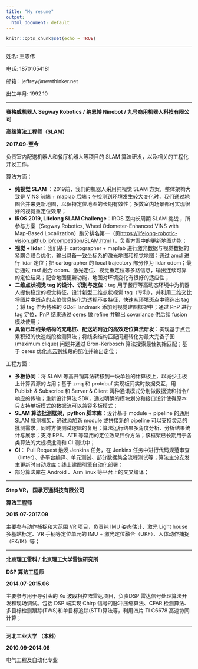 ```yaml
---
title: "My resume"
output:
  html_document: default
---
```


```r
knitr::opts_chunk$set(echo = TRUE)
```

------------------------------------------------------------------------

姓名: 王志伟

电话: 18701054181

邮箱：jeffrey@newthinker.net

出生年月: 1992.10

------------------------------------------------------------------------

**赛格威机器人 Segway Robotics / 纳恩博 Ninebot / 九号商用机器人科技有限公司**

**高级算法工程师（SLAM）**

**2017.09-至今**

负责室内配送机器人和餐厅机器人等项目的 SLAM 算法研发，以及相关的工程化开发工作。

算法方面：

-   **纯视觉 SLAM** ：2019前，我们的机器人采用纯视觉 SLAM 方案，整体架构大致是 VINS 前端 + maplab 后端；在检测到环境发生较大变化时，我们通过地图合并来更新地图，以保持定位地图的长期有效性；多数室内场景都可实现很好的视觉重定位效果；
-   **IROS 2019, Lifelong SLAM Challenge**：IROS 室内长周期 SLAM 挑战 ，所参与方案（Segway Robotics, Wheel Odometer-Enhanced VINS with Map-Based Localization）跑分排名第一（见<https://lifelong-robotic-vision.github.io/competition/SLAM.html> ），负责方案中的更新地图功能；
-   **视觉 + lidar**：我们基于 cartographer + maplab 进行激光数据与视觉数据的紧耦合联合优化，输出具备一致坐标系的激光地图和视觉地图；通过 amcl 进行 lidar 定位；把 cartographer 的 local trajectory 部分作为 lidar odom；最后通过 msf 融合 odom、激光定位、视觉重定位等多路信息，输出连续可靠的定位结果；配合地图更新功能，地图对环境变化有很好的适应性；
-   **二维点状视觉 tag 的设计、识别与定位**：tag 用于餐厅等高动态环境中为机器人提供稳定的视觉特征。设计新型二维点状视觉 tag（专利），并利用二维交比将图片中斑点的点位信息转化为透视不变特征，快速从环境斑点中筛选出 tag ；将 tag 作为特殊的 6DoF landmark 添加到视觉建图框架中；通过 PnP 进行 tag 定位，PnP 结果通过 ceres 做 refine 并输出 covariance 供后续 fusion 模块使用；
-   **具备已知线条结构的充电桩、配送站附近的高效定位算法研发**：实现基于点云累积矩的快速线段检测算法；将线条结构匹配问题转化为最大完备子图 (maximum clique) 问题并通过 Bron-Kerbosch 算法搜索最佳初始匹配；基于 ceres 优化点云到线段的配准并输出定位；

工程方面：

-   **多板协同**：将 SLAM 等高开销算法转移到一块单独的计算板上，以减少主板上计算资源的占用；基于 zmq 和 protobuf 实现板间实时数据交互，用 Publish & Subscribe 和 Server & Client 两种通讯模式分别做数据流和指令/响应的传输；重新设计算法 SDK，通过明确的模块划分和接口设计使得原本只支持单板模式的数据流可以兼容多板模式；
-   **SLAM 算法批测框架，python 脚本库**：设计基于 module + pipeline 的通用 SLAM 批测框架，通过添加新 module 或拼接新的 pipeline 可以支持灵活的批测需求，同时方便测试逻辑的复用；算法运行结果多角度分析、分析结果统计与展示；支持 RPE、ATE 等常用的定位效果评价方法；该框架已长期用于各类算法的大规模批测和 CI 测试中；
-   **CI**： Pull Request 触发 Jenkins 任务，在 Jenkins 任务中进行代码规范审查（linter）、多平台编译、单元测试、部分数据集全流程测试等；算法主分支发生更新时自动发库；线上建图引擎自动化部署；
-   部分算法库在 Android 、Arm linux 等平台上的交叉编译；

------------------------------------------------------------------------

**Step VR， 国承万通科技有限公司**

**算法工程师**

**2015.07-2017.09**

主要参与动作捕捉和大范围 VR 项目，负责纯 IMU 姿态估计、激光 Light house 多基站标定、VR 手柄等定位单元的 IMU + 激光定位融合（UKF）、人体动作捕捉（FK/IK）等；

------------------------------------------------------------------------

**北京理工雷科 / 北京理工大学雷达研究所**

**DSP 算法工程师**

**2014.07-2015.06**

主要参与用于导引头的 Ku 波段相控阵雷达项目，负责DSP 雷达信号处理算法开发和现场调试。包括 DSP 端实现 Chirp 信号的脉冲压缩算法、CFAR 检测算法、多目标检测跟踪(TWS)和单目标追踪(STT)算法等，利用四片 TI C6678 高速协同计算；

------------------------------------------------------------------------


**河北工业大学 （本科）**

**2010.09-2014.06**

电气工程及自动化专业

